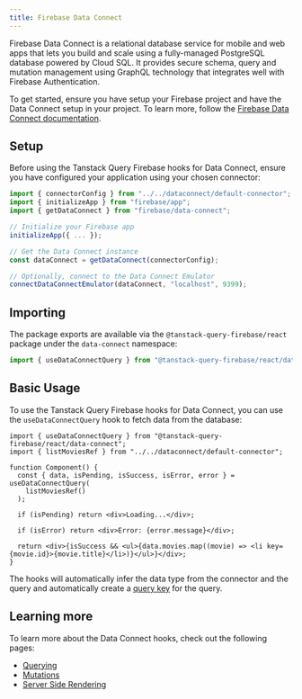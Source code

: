```yaml
---
title: Firebase Data Connect
---
```


Firebase Data Connect is a relational database service for mobile and web apps that lets you build and scale using a fully-managed PostgreSQL database powered by Cloud SQL. It provides secure schema, query and mutation management using GraphQL technology that integrates well with Firebase Authentication.

To get started, ensure you have setup your Firebase project and have the Data Connect setup in your project. To learn more, 
follow the [Firebase Data Connect documentation](https://firebase.google.com/docs/data-connect/quickstart).

## Setup

Before using the Tanstack Query Firebase hooks for Data Connect, ensure you have configured your application using your chosen connector:

```ts
import { connectorConfig } from "../../dataconnect/default-connector";
import { initializeApp } from "firebase/app";
import { getDataConnect } from "firebase/data-connect";

// Initialize your Firebase app
initializeApp({ ... });

// Get the Data Connect instance
const dataConnect = getDataConnect(connectorConfig);

// Optionally, connect to the Data Connect Emulator
connectDataConnectEmulator(dataConnect, "localhost", 9399);
```

## Importing

The package exports are available via the `@tanstack-query-firebase/react` package under the `data-connect` namespace:

```ts
import { useDataConnectQuery } from "@tanstack-query-firebase/react/data-connect";
```

## Basic Usage

To use the Tanstack Query Firebase hooks for Data Connect, you can use the `useDataConnectQuery` hook to fetch data from the database:

```tsx
import { useDataConnectQuery } from "@tanstack-query-firebase/react/data-connect";
import { listMoviesRef } from "../../dataconnect/default-connector";

function Component() {
  const { data, isPending, isSuccess, isError, error } = useDataConnectQuery(
    listMoviesRef()
  );

  if (isPending) return <div>Loading...</div>;
  
  if (isError) return <div>Error: {error.message}</div>;

  return <div>{isSuccess && <ul>{data.movies.map((movie) => <li key={movie.id}>{movie.title}</li>)}</ul>}</div>;
}
```

The hooks will automatically infer the data type from the connector and the query and automatically create a [query key](https://tanstack.com/query/latest/docs/framework/react/guides/query-keys) for the query.

## Learning more

To learn more about the Data Connect hooks, check out the following pages:

- [Querying](/react/data-connect/querying)
- [Mutations](/react/data-connect/mutations)
- [Server Side Rendering](/react/data-connect/server-side-rendering)

